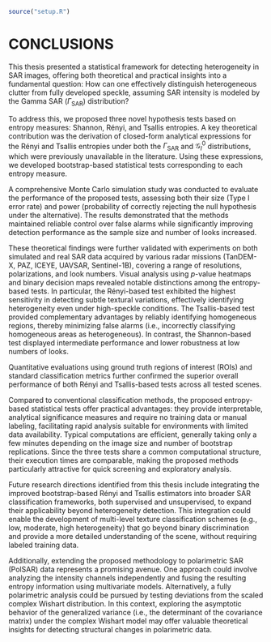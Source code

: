 ```r
source("setup.R")
```


# CONCLUSIONS {#sec-Chapter5}

This thesis presented a statistical framework for detecting heterogeneity in SAR images, offering both theoretical and practical insights into a fundamental question: How can one effectively distinguish heterogeneous clutter from fully developed speckle, assuming SAR intensity is modeled by the Gamma SAR ($\Gamma_{\text{SAR}}$) distribution?

To address this, we proposed three novel hypothesis tests based on entropy measures: Shannon, Rényi, and Tsallis entropies. A key theoretical contribution was the derivation of closed-form analytical expressions for the Rényi and Tsallis entropies under both the $\Gamma_{\text{SAR}}$ and $\mathcal{G}^0_I$ distributions, which were previously unavailable in the literature. Using these expressions, we developed bootstrap-based statistical tests corresponding to each entropy measure.

A comprehensive Monte Carlo simulation study was conducted to evaluate the performance of the proposed tests, assessing both their size (Type&nbsp;I error rate) and power (probability of correctly rejecting the null hypothesis under the alternative). The results demonstrated that the methods maintained reliable control over false alarms while significantly improving detection performance as the sample size and number of looks increased.

These theoretical findings were further validated with experiments on both simulated  and real SAR data acquired by various radar missions (TanDEM-X, PAZ, ICEYE, UAVSAR, Sentinel-1B), covering a range of resolutions, polarizations, and look numbers. Visual analysis using $p$-value heatmaps and binary decision maps revealed notable distinctions among the entropy-based tests. In particular, the Rényi-based test exhibited the highest sensitivity in detecting subtle textural variations, effectively identifying heterogeneity even under high-speckle conditions. The Tsallis-based test provided complementary advantages by reliably identifying homogeneous regions, thereby minimizing false alarms (i.e., incorrectly classifying homogeneous areas as heterogeneous). In contrast, the Shannon-based test displayed intermediate performance and lower robustness at low numbers of looks.

Quantitative evaluations using ground truth regions of interest (ROIs) and standard classification metrics further confirmed the superior overall performance of both Rényi and Tsallis-based tests across all tested scenes.

Compared to conventional classification methods, the proposed entropy-based statistical tests offer practical advantages:  they provide interpretable, analytical significance measures and require no training data or manual labeling, facilitating rapid analysis suitable for environments with limited data availability. Typical computations are efficient, generally taking only a few minutes depending on the image size and number of bootstrap replications. Since the three tests share a common computational structure, their execution times are comparable, making the proposed methods particularly attractive for quick screening and exploratory analysis.

\subsection*{Future directions}

Future research directions identified from this thesis include integrating the improved bootstrap-based Rényi and Tsallis estimators into broader SAR classification frameworks, both supervised and unsupervised, to expand their applicability beyond heterogeneity detection. This integration could enable the development of multi-level texture classification schemes (e.g., low, moderate, high heterogeneity) that go beyond binary discrimination and provide a more detailed understanding of the scene, without requiring labeled training data.

Additionally, extending the proposed methodology to polarimetric SAR (PolSAR) data represents a promising avenue. One approach could involve analyzing the intensity channels independently and fusing the resulting entropy information using multivariate models. Alternatively, a fully polarimetric analysis could be pursued by testing deviations from the scaled complex Wishart distribution. In this context, exploring the asymptotic behavior of the generalized variance (i.e., the determinant of the covariance matrix) under the complex Wishart model may offer valuable theoretical insights for detecting structural changes in polarimetric data.












